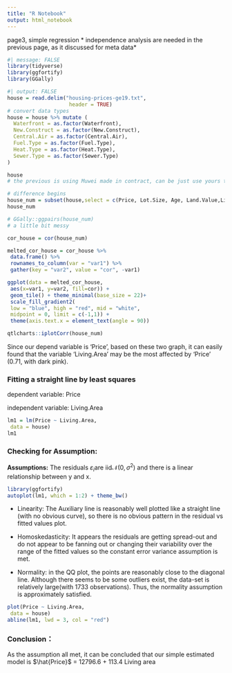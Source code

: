 ```yaml
---
title: "R Notebook"
output: html_notebook
---
```


page3, simple regression
* independence analysis are needed in the previous page, as it discussed for meta data*

```r
#| message: FALSE
library(tidyverse)
library(ggfortify)
library(GGally)

```

```r
#| output: FALSE
house = read.delim("housing-prices-ge19.txt", 
                    header = TRUE)
# convert data types
house = house %>% mutate (
  Waterfront = as.factor(Waterfront),
  New.Construct = as.factor(New.Construct),
  Central.Air = as.factor(Central.Air),
  Fuel.Type = as.factor(Fuel.Type),
  Heat.Type = as.factor(Heat.Type),
  Sewer.Type = as.factor(Sewer.Type)
)

house
# the previous is using Muwei made in contract, can be just use yours to combine.
```

```r
# difference begins
house_num = subset(house,select = c(Price, Lot.Size, Age, Land.Value,Living.Area, Pct.College, Bedrooms, Fireplaces, Bathrooms, Rooms))
house_num
```

```r
# GGally::ggpairs(house_num)
# a little bit messy
```

```r
cor_house = cor(house_num)

melted_cor_house = cor_house %>%
 data.frame() %>%
 rownames_to_column(var = "var1") %>%
 gather(key = "var2", value = "cor", -var1)
```

```r
ggplot(data = melted_cor_house, 
 aes(x=var1, y=var2, fill=cor)) +
 geom_tile() + theme_minimal(base_size = 22)+
 scale_fill_gradient2(
 low = "blue", high = "red", mid = "white",
 midpoint = 0, limit = c(-1,1)) +
 theme(axis.text.x = element_text(angle = 90))
```

```r
qtlcharts::iplotCorr(house_num)
```

Since our depend variable is 'Price', based on these two graph, it can easily found that the variable 'Living.Area' may be the most affected by 'Price' (0.71, with dark pink).

### Fitting a straight line by least squares

dependent variable: Price

independent variable: Living.Area

```r
lm1 = lm(Price ~ Living.Area, 
 data = house)
lm1
```

### Checking for Assumption:

**Assumptions:** The residuals $\varepsilon_i$are iid${\mathcal N}(0,\sigma^2)$ and there is a linear relationship between y and x.

```r
library(ggfortify)
autoplot(lm1, which = 1:2) + theme_bw()
```

-   Linearity: The Auxiliary line is reasonably well plotted like a straight line (with no obvious curve), so there is no obvious pattern in the residual vs fitted values plot.

-   Homoskedasticity: It appears the residuals are getting spread-out and do not appear to be fanning out or changing their variability over the range of the fitted values so the constant error variance assumption is met.

-   Normality: in the QQ plot, the points are reasonably close to the diagonal line. Although there seems to be some outliers exist, the data-set is relatively large(with 1733 observations). Thus, the normality assumption is approximately satisfied.

```r
plot(Price ~ Living.Area, 
 data = house)
abline(lm1, lwd = 3, col = "red")
```

### Conclusion：
As the assumption all met, it can be concluded that our simple estimated model is $\hat{Price}$ = 12796.6 + 113.4 Living area
